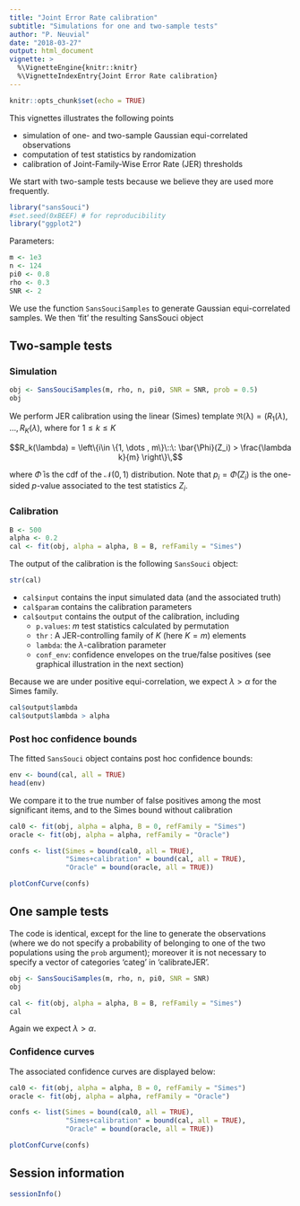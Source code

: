 ```yaml
---
title: "Joint Error Rate calibration"
subtitle: "Simulations for one and two-sample tests"
author: "P. Neuvial"
date: "2018-03-27"
output: html_document
vignette: >
  %\VignetteEngine{knitr::knitr}
  %\VignetteIndexEntry{Joint Error Rate calibration}
---
```


```r
knitr::opts_chunk$set(echo = TRUE)
```
This vignettes illustrates the following points

* simulation of one- and two-sample Gaussian equi-correlated observations
* computation of test statistics by randomization
* calibration of Joint-Family-Wise Error Rate (JER) thresholds

We start with two-sample tests because we believe they are used more frequently.

```r
library("sansSouci")
#set.seed(0xBEEF) # for reproducibility
library("ggplot2")
```

Parameters:

```r
m <- 1e3
n <- 124
pi0 <- 0.8
rho <- 0.3
SNR <- 2
```

We use the function `SansSouciSamples` to generate Gaussian equi-correlated samples. We then 'fit' the resulting SansSouci object

## Two-sample tests

### Simulation

```r
obj <- SansSouciSamples(m, rho, n, pi0, SNR = SNR, prob = 0.5)
obj
```

We perform JER calibration using the linear (Simes) template $\mathfrak{R(\lambda)}=(R_1(\lambda),$ $\ldots,R_K(\lambda)$, where for $1 \leq k \leq K$

$$R_k(\lambda) = \left\{i\in \{1, \dots , m\}\::\: \bar{\Phi}(Z_i) >  \frac{\lambda k}{m} \right\}\,$$

where $\bar{\Phi}$ is the cdf of the $\mathcal{N}(0,1)$ distribution. Note that $p_i = \bar{\Phi}(Z_i)$ is the one-sided $p$-value associated to the test statistics $Z_i$.

### Calibration

```r
B <- 500
alpha <- 0.2
cal <- fit(obj, alpha = alpha, B = B, refFamily = "Simes")
```

The output of the calibration is the following `SansSouci` object:

```r
str(cal)
```

- `cal$input` contains the input simulated data (and the associated truth)
-  `cal$param` contains the calibration parameters
- `cal$output` contains the output of the calibration, including
   -  `p.values`: $m$ test statistics calculated by permutation
   - `thr` : A JER-controlling family of $K$ (here $K=m$) elements
   - `lambda`: the $\lambda$-calibration parameter
   - `conf_env`: confidence envelopes on the true/false positives (see graphical illustration in the next section)

Because we are under positive equi-correlation, we expect $\lambda > \alpha$ for the Simes family. 
```r
cal$output$lambda
cal$output$lambda > alpha
```

### Post hoc confidence bounds

The fitted `SansSouci` object contains post hoc confidence bounds:

```r
env <- bound(cal, all = TRUE)
head(env)
```

We compare it to the true number of false positives among the most significant items, and to the Simes bound without calibration 

```r
cal0 <- fit(obj, alpha = alpha, B = 0, refFamily = "Simes")
oracle <- fit(obj, alpha = alpha, refFamily = "Oracle")

confs <- list(Simes = bound(cal0, all = TRUE),
              "Simes+calibration" = bound(cal, all = TRUE),
              "Oracle" = bound(oracle, all = TRUE))
```

```r
plotConfCurve(confs)
```


## One sample tests

The code is identical, except for the line to generate the observations (where we do not specify a probability of belonging to one of the two populations using the `prob` argument); moreover it is not necessary to specify a vector of categories 'categ' in 'calibrateJER'.

```r
obj <- SansSouciSamples(m, rho, n, pi0, SNR = SNR)
obj
```

```r
cal <- fit(obj, alpha = alpha, B = B, refFamily = "Simes")
cal
```

Again we expect $\lambda > \alpha$.

### Confidence curves

The associated confidence curves are displayed below:


```r
cal0 <- fit(obj, alpha = alpha, B = 0, refFamily = "Simes")
oracle <- fit(obj, alpha = alpha, refFamily = "Oracle")

confs <- list(Simes = bound(cal0, all = TRUE),
              "Simes+calibration" = bound(cal, all = TRUE),
              "Oracle" = bound(oracle, all = TRUE))
```

```r
plotConfCurve(confs)
```


## Session information

```r
sessionInfo()
```

